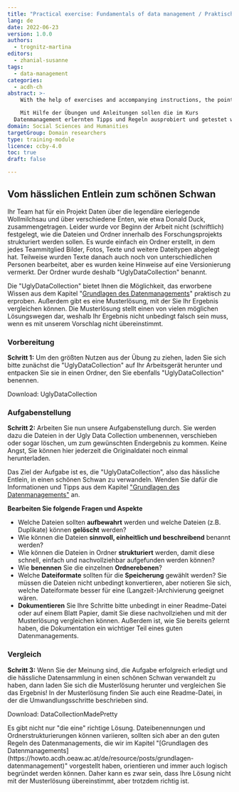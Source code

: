 ```yaml
---
title: "Practical exercise: Fundamentals of data management / Praktische Übung: Grundlagen des Datenmanagements"
lang: de
date: 2022-06-23
version: 1.0.0
authors:
  - trognitz-martina
editors:
  - zhanial-susanne
tags:
  - data-management
categories:
  - acdh-ch
abstract: >-
	With the help of exercises and accompanying instructions, the pointers and rules learnt in the data management course can be tried out and tested.

	Mit Hilfe der Übungen und Anleitungen sollen die im Kurs
  Datenmanagement erlernten Tipps und Regeln ausprobiert und getestet werden.
domain: Social Sciences and Humanities
targetGroup: Domain researchers
type: training-module
licence: ccby-4.0
toc: true
draft: false

---
```


## Vom hässlichen Entlein zum schönen Schwan

Ihr Team hat für ein Projekt Daten über die legendäre eierlegende Wollmilchsau und über verschiedene Enten, wie etwa Donald Duck, zusammengetragen. Leider wurde vor Beginn der Arbeit nicht (schriftlich) festgelegt, wie die Dateien und Ordner innerhalb des Forschungsprojekts strukturiert werden sollen. Es wurde einfach ein Ordner erstellt, in dem jedes Teammitglied Bilder, Fotos, Texte und weitere Dateitypen abgelegt hat. Teilweise wurden Texte danach auch noch von unterschiedlichen Personen bearbeitet, aber es wurden keine Hinweise auf eine Versionierung vermerkt. Der Ordner wurde deshalb "UglyDataCollection" benannt.

Die "UglyDataCollection" bietet Ihnen die Möglichkeit, das erworbene Wissen aus dem Kapitel "[Grundlagen des Datenmanagements](https://howto.acdh.oeaw.ac.at/de/resource/posts/grundlagen-datenmanagement)" praktisch zu erproben. Außerdem gibt es eine Musterlösung, mit der Sie Ihr Ergebnis vergleichen können. Die Musterlösung stellt einen von vielen möglichen Lösungswegen dar, weshalb Ihr Ergebnis nicht unbedingt falsch sein muss, wenn es mit unserem Vorschlag nicht übereinstimmt.

### Vorbereitung

**Schritt 1:** Um den größten Nutzen aus der Übung zu ziehen, laden Sie sich bitte zunächst die "UglyDataCollection" auf Ihr Arbeitsgerät herunter und entpacken Sie sie in einen Ordner, den Sie ebenfalls "UglyDataCollection" benennen.

<Download  url="images/uglydatacollection.zip">Download: UglyDataCollection</Download>

### Aufgabenstellung

**Schritt 2:** Arbeiten Sie nun unsere Aufgabenstellung durch. Sie werden dazu die Dateien in der Ugly Data Collection umbenennen, verschieben oder sogar löschen, um zum gewünschten Endergebnis zu kommen. Keine Angst, Sie können hier jederzeit die Originaldatei noch einmal herunterladen.

Das Ziel der Aufgabe ist es, die "UglyDataCollection", also das hässliche Entlein, in einen schönen Schwan zu verwandeln. Wenden Sie dafür die Informationen und Tipps aus dem Kapitel ["Grundlagen des Datenmanagements"](https://howto.acdh.oeaw.ac.at/de/resource/posts/grundlagen-datenmanagement) an.

**Bearbeiten Sie folgende Fragen und Aspekte**

* Welche Dateien sollten **aufbewahrt** werden und welche Dateien (z.B. Duplikate) können **gelöscht** werden?
* Wie können die Dateien **sinnvoll, einheitlich und beschreibend** benannt werden?
* Wie können die Dateien in Ordner **strukturiert** werden, damit diese schnell, einfach und nachvollziehbar aufgefunden werden können?
* Wie **benennen** Sie die einzelnen **Ordnerebenen**?
* Welche **Dateiformate** sollten für die **Speicherung** gewählt werden? Sie müssen die Dateien nicht unbedingt konvertieren, aber notieren Sie sich, welche Dateiformate besser für eine (Langzeit-)Archivierung geeignet wären.
* **Dokumentieren** Sie Ihre Schritte bitte unbedingt in einer Readme-Datei oder auf einem Blatt Papier, damit Sie diese nachvollziehen und mit der Musterlösung vergleichen können. Außerdem ist, wie Sie bereits gelernt haben, die Dokumentation ein wichtiger Teil eines guten Datenmanagements.

### Vergleich

**Schritt 3:** Wenn Sie der Meinung sind, die Aufgabe erfolgreich erledigt und die hässliche Datensammlung in einen schönen Schwan verwandelt zu haben, dann laden Sie sich die Musterlösung herunter und vergleichen Sie das Ergebnis! In der Musterlösung finden Sie auch eine Readme-Datei, in der die Umwandlungsschritte beschrieben sind.

<Download  url="images/datacollectionmadepretty.zip">Download: DataCollectionMadePretty</Download>

<SideNote type="tip" title="Hinweis">
  Es gibt nicht nur "die eine" richtige Lösung. Dateibenennungen und Ordnerstrukturierungen können variieren, sollten sich aber an den guten Regeln des Datenmanagements, die wir im Kapitel "[Grundlagen des Datenmanagements](https://howto.acdh.oeaw.ac.at/de/resource/posts/grundlagen-datenmanagement)" vorgestellt haben, orientieren und immer auch logisch begründet werden können. Daher kann es zwar sein, dass Ihre Lösung nicht mit der Musterlösung übereinstimmt, aber trotzdem richtig ist.
</SideNote>
